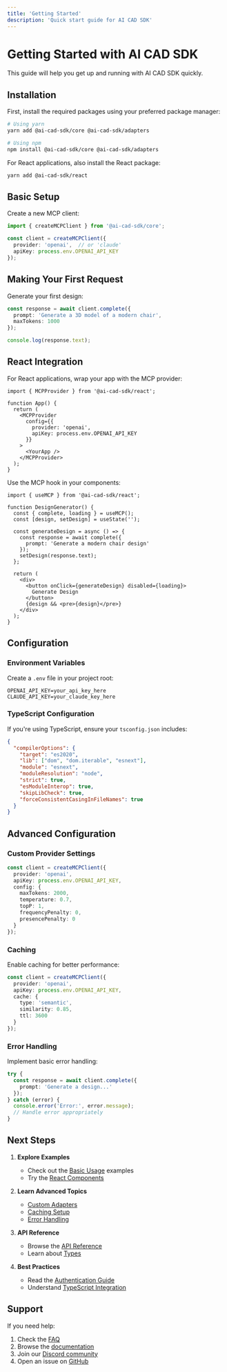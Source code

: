 ```yaml
---
title: 'Getting Started'
description: 'Quick start guide for AI CAD SDK'
---
```


# Getting Started with AI CAD SDK

This guide will help you get up and running with AI CAD SDK quickly.

## Installation

First, install the required packages using your preferred package manager:

```bash
# Using yarn
yarn add @ai-cad-sdk/core @ai-cad-sdk/adapters

# Using npm
npm install @ai-cad-sdk/core @ai-cad-sdk/adapters
```

For React applications, also install the React package:

```bash
yarn add @ai-cad-sdk/react
```

## Basic Setup

Create a new MCP client:

```typescript
import { createMCPClient } from '@ai-cad-sdk/core';

const client = createMCPClient({
  provider: 'openai',  // or 'claude'
  apiKey: process.env.OPENAI_API_KEY
});
```

## Making Your First Request

Generate your first design:

```typescript
const response = await client.complete({
  prompt: 'Generate a 3D model of a modern chair',
  maxTokens: 1000
});

console.log(response.text);
```

## React Integration

For React applications, wrap your app with the MCP provider:

```tsx
import { MCPProvider } from '@ai-cad-sdk/react';

function App() {
  return (
    <MCPProvider
      config={{
        provider: 'openai',
        apiKey: process.env.OPENAI_API_KEY
      }}
    >
      <YourApp />
    </MCPProvider>
  );
}
```

Use the MCP hook in your components:

```tsx
import { useMCP } from '@ai-cad-sdk/react';

function DesignGenerator() {
  const { complete, loading } = useMCP();
  const [design, setDesign] = useState('');

  const generateDesign = async () => {
    const response = await complete({
      prompt: 'Generate a modern chair design'
    });
    setDesign(response.text);
  };

  return (
    <div>
      <button onClick={generateDesign} disabled={loading}>
        Generate Design
      </button>
      {design && <pre>{design}</pre>}
    </div>
  );
}
```

## Configuration

### Environment Variables

Create a `.env` file in your project root:

```env
OPENAI_API_KEY=your_api_key_here
CLAUDE_API_KEY=your_claude_key_here
```

### TypeScript Configuration

If you're using TypeScript, ensure your `tsconfig.json` includes:

```json
{
  "compilerOptions": {
    "target": "es2020",
    "lib": ["dom", "dom.iterable", "esnext"],
    "module": "esnext",
    "moduleResolution": "node",
    "strict": true,
    "esModuleInterop": true,
    "skipLibCheck": true,
    "forceConsistentCasingInFileNames": true
  }
}
```

## Advanced Configuration

### Custom Provider Settings

```typescript
const client = createMCPClient({
  provider: 'openai',
  apiKey: process.env.OPENAI_API_KEY,
  config: {
    maxTokens: 2000,
    temperature: 0.7,
    topP: 1,
    frequencyPenalty: 0,
    presencePenalty: 0
  }
});
```

### Caching

Enable caching for better performance:

```typescript
const client = createMCPClient({
  provider: 'openai',
  apiKey: process.env.OPENAI_API_KEY,
  cache: {
    type: 'semantic',
    similarity: 0.85,
    ttl: 3600
  }
});
```

### Error Handling

Implement basic error handling:

```typescript
try {
  const response = await client.complete({
    prompt: 'Generate a design...'
  });
} catch (error) {
  console.error('Error:', error.message);
  // Handle error appropriately
}
```

## Next Steps

1. **Explore Examples**
   - Check out the [Basic Usage](/docs/examples/basic-usage) examples
   - Try the [React Components](/docs/examples/react-components)

2. **Learn Advanced Topics**
   - [Custom Adapters](/docs/examples/custom-adapter)
   - [Caching Setup](/docs/examples/caching-setup)
   - [Error Handling](/docs/examples/error-handling)

3. **API Reference**
   - Browse the [API Reference](/docs/api-reference/overview)
   - Learn about [Types](/docs/api-reference/types)

4. **Best Practices**
   - Read the [Authentication Guide](/docs/guides/authentication)
   - Understand [TypeScript Integration](/docs/guides/typescript)

## Support

If you need help:

1. Check the [FAQ](/docs/faq)
2. Browse the [documentation](/docs)
3. Join our [Discord community](https://discord.gg/aicadsdk)
4. Open an issue on [GitHub](https://github.com/yourusername/ai-cad-sdk) 